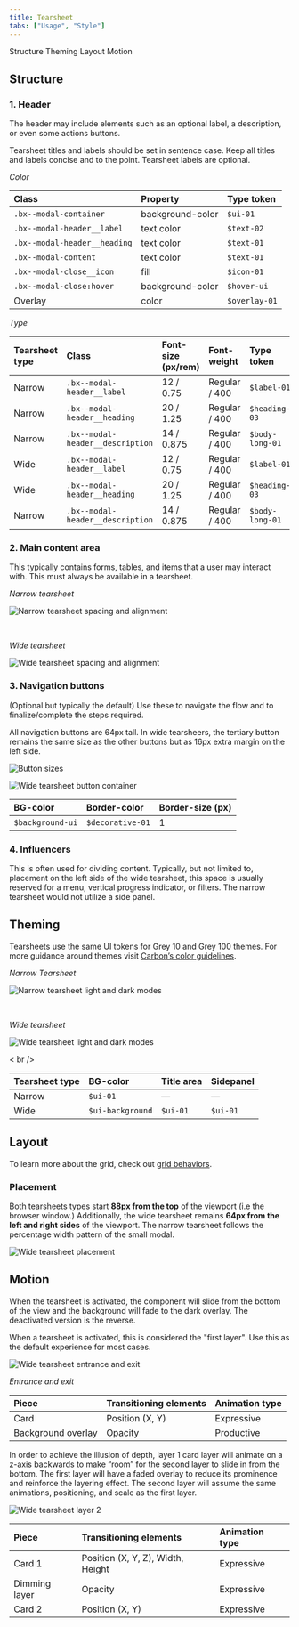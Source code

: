 ```yaml
---
title: Tearsheet
tabs: ["Usage", "Style"]
---
```


<AnchorLinks>
    <AnchorLink>Structure</AnchorLink>
    <AnchorLink>Theming</AnchorLink>
    <AnchorLink>Layout</AnchorLink>
    <AnchorLink>Motion</AnchorLink>
</AnchorLinks>

## Structure


### 1. Header

The header may include elements such as an optional label, a description, or even some actions buttons.

<Accordion>

<AccordionItem title="Spacing & alignment">

<Row>
<Column colMd={8} colLg={8}>

</Column>
</Row>

</AccordionItem>

<AccordionItem title="Styling">

<Row>
<Column colMd={8} colLg={8}>

Tearsheet titles and labels should be set in sentence case. Keep all titles and labels concise and to the point. Tearsheet labels are optional.

_Color_

| Class                        | Property         | Type token    |
| :--------------------------- | :--------------- | :------------ |
| `.bx--modal-container`       | background-color | `$ui-01`      |
| `.bx--modal-header__label`   | text color       | `$text-02`    |
| `.bx--modal-header__heading` | text color       | `$text-01`    |
| `.bx--modal-content`         | text color       | `$text-01`    |
| `.bx--modal-close__icon`     | fill             | `$icon-01`    |
| `.bx--modal-close:hover`     | background-color | `$hover-ui`   |
| Overlay                      | color            | `$overlay-01` |

_Type_

| Tearsheet type | Class                            | Font-size (px/rem) | Font-weight   | Type token      |
| :------------- | :---------------------------     | :----------------- | :------------ | :-------------- |
| Narrow         | `.bx--modal-header__label`       | 12 / 0.75          | Regular / 400 | `$label-01`     |
| Narrow         | `.bx--modal-header__heading`     | 20 / 1.25          | Regular / 400 | `$heading-03`   |
| Narrow         | `.bx--modal-header__description` | 14 / 0.875         | Regular / 400 | `$body-long-01` |
| Wide           | `.bx--modal-header__label`       | 12 / 0.75          | Regular / 400 | `$label-01`     |
| Wide           | `.bx--modal-header__heading`     | 20 / 1.25          | Regular / 400 | `$heading-03`   |
| Narrow         | `.bx--modal-header__description` | 14 / 0.875         | Regular / 400 | `$body-long-01` |

</Column>
</Row>

</AccordionItem>

</Accordion>

### 2. Main content area

This typically contains forms, tables, and items that a user may interact with. This must always be available in a tearsheet.

<Accordion>

<AccordionItem title="Spacing & alignment">

<Row>
<Column colMd={8} colLg={8}>

_Narrow tearsheet_

![Narrow tearsheet spacing and alignment](images/styles/updated/narrow-spacing-alignment.jpg)

<br />

_Wide tearsheet_

![Wide tearsheet spacing and alignment](images/styles/updated/wide-spacing-alignment.jpg)

</Column>
</Row>

</AccordionItem>

</Accordion>

### 3. Navigation buttons

(Optional but typically the default) Use these to navigate the flow and to finalize/complete the steps required.

<Accordion>

<AccordionItem title="Spacing & alignment">

<Row>

<Column colMd={8} colLg={8}>

</Column>

</Row>

</AccordionItem>

<AccordionItem title="Button size">

<Row>

<Column colMd={8} colLg={8}>

All navigation buttons are 64px tall. In wide tearsheers, the tertiary button remains the same size as the other buttons but as 16px extra margin on the left side.

![Button sizes](images/styles/updated/wide-button-sizes.jpg)

</Column>

</Row>

</AccordionItem>

<AccordionItem title="Combinations">

<Row>

<Column colMd={8} colLg={8}>

</Column>

</Row>

</AccordionItem>

<AccordionItem title="Styling">

<Row>

<Column colMd={8} colLg={8}>

![Wide tearsheet button container](images/styles/updated/wide-button-styling.jpg)

| BG-color         | Border-color     | Border-size (px) |
| :--              | :--              | :--              |
| `$background-ui` | `$decorative-01` | 1                |

</Column>

</Row>

</AccordionItem>

</Accordion>

### 4. Influencers

This is often used for dividing content. Typically, but not limited to, placement on the left side of the wide tearsheet, this space is usually reserved for a menu, vertical progress indicator, or filters. The narrow tearsheet would not utilize a side panel.

<Accordion>

<AccordionItem title="Spacing & alignment">

<Row>
<Column colMd={8} colLg={8}>

</Column>
</Row>

</AccordionItem>

<AccordionItem title="Variations">

<Row>
<Column colMd={8} colLg={8}>

</Column>
</Row>

</AccordionItem>

</Accordion>

## Theming

Tearsheets use the same UI tokens for Grey 10 and Grey 100 themes. For more guidance around themes visit [Carbon’s color guidelines](https://www.carbondesignsystem.com/guidelines/color/usage).

<Row>
<Column colMd={8} colLg={8}>

_Narrow Tearsheet_

![Narrow tearsheet light and dark modes](images/styles/updated/narrow-theming.jpg)

<br />

_Wide tearsheet_

![Wide tearsheet light and dark modes](images/styles/updated/wide-theming.jpg)

< br />

| Tearsheet type | BG-color            | Title area     | Sidepanel      |
| :--            | :--                 | :--            | :--            |
| Narrow         | `$ui-01`            | —              | —              |
| Wide           | `$ui-background`    | `$ui-01`       | `$ui-01`       |

</Column>
</Row>

## Layout

To learn more about the grid, check out [grid behaviors](https://pages.github.ibm.com/cdai-design/pal/components/grid-behaviors).

### Placement

Both tearsheets types start **88px from the top** of the viewport (i.e the browser window.) Additionally, the wide tearsheet remains **64px from the left and right sides** of the viewport. The narrow tearsheet follows the percentage width pattern of the small modal.

<Row>
<Column colMd={8} colLg={8}>

![Wide tearsheet placement](images/styles/updated/wide-placement.jpg)

</Column>
</Row>

## Motion

When the tearsheet is activated, the component will slide from the bottom of the view and the background will fade to the dark overlay. The deactivated version is the reverse.

<Accordion>

<AccordionItem title="1 Layer">

<Row>
<Column colMd={8} colLg={8}>

When a tearsheet is activated, this is considered the "first layer". Use this as the default experience for most cases.

![Wide tearsheet entrance and exit](images/usage/motion/motion-01.gif)

_Entrance and exit_

| Piece              | Transitioning elements | Animation type |
| :----------------- | :--------------------- | :------------- |
| Card               | Position (X, Y)        | Expressive     |
| Background overlay | Opacity                | Productive     |

</Column>
</Row>

</AccordionItem>

<AccordionItem title="2 Layers (stack)">

<Row>
<Column colMd={8} colLg={8}>

In order to achieve the illusion of depth, layer 1 card layer will animate on a z-axis backwards to make “room” for the second layer to slide in from the bottom. The first layer will have a faded overlay to reduce its prominence and reinforce the layering effect. The second layer will assume the same animations, positioning, and scale as the first layer.

![Wide tearsheet layer 2](images/usage/motion/motion-02.gif)

| Piece         | Transitioning elements            | Animation type |
| :------------ | :-------------------------------- | :------------- |
| Card 1        | Position (X, Y, Z), Width, Height | Expressive     |
| Dimming layer | Opacity                           | Expressive     |
| Card 2        | Position (X, Y)                   | Expressive     |


</Column>
</Row>

</AccordionItem>

</Accordion>

<br />

<Row className="resource-card-group">
  <Column colMd={4} colLg={4}>
    <ResourceCard
      subTitle="Tearsheet sketch file"
      href="https://???">
    </ResourceCard>
  </Column>
</Row>
